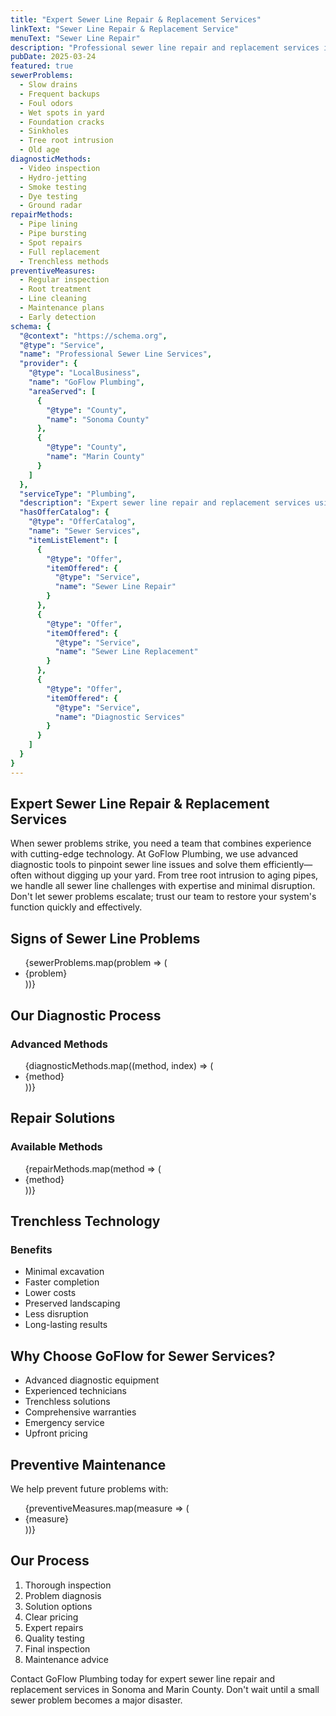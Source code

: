 ```yaml
---
title: "Expert Sewer Line Repair & Replacement Services"
linkText: "Sewer Line Repair & Replacement Service"
menuText: "Sewer Line Repair"
description: "Professional sewer line repair and replacement services in Sonoma and Marin County. We use advanced technology for accurate diagnosis and efficient repairs."
pubDate: 2025-03-24
featured: true
sewerProblems:
  - Slow drains
  - Frequent backups
  - Foul odors
  - Wet spots in yard
  - Foundation cracks
  - Sinkholes
  - Tree root intrusion
  - Old age
diagnosticMethods:
  - Video inspection
  - Hydro-jetting
  - Smoke testing
  - Dye testing
  - Ground radar
repairMethods:
  - Pipe lining
  - Pipe bursting
  - Spot repairs
  - Full replacement
  - Trenchless methods
preventiveMeasures:
  - Regular inspection
  - Root treatment
  - Line cleaning
  - Maintenance plans
  - Early detection
schema: {
  "@context": "https://schema.org",
  "@type": "Service",
  "name": "Professional Sewer Line Services",
  "provider": {
    "@type": "LocalBusiness",
    "name": "GoFlow Plumbing",
    "areaServed": [
      {
        "@type": "County",
        "name": "Sonoma County"
      },
      {
        "@type": "County",
        "name": "Marin County"
      }
    ]
  },
  "serviceType": "Plumbing",
  "description": "Expert sewer line repair and replacement services using advanced diagnostic technology and trenchless methods. We solve sewer problems efficiently with minimal disruption.",
  "hasOfferCatalog": {
    "@type": "OfferCatalog",
    "name": "Sewer Services",
    "itemListElement": [
      {
        "@type": "Offer",
        "itemOffered": {
          "@type": "Service",
          "name": "Sewer Line Repair"
        }
      },
      {
        "@type": "Offer",
        "itemOffered": {
          "@type": "Service",
          "name": "Sewer Line Replacement"
        }
      },
      {
        "@type": "Offer",
        "itemOffered": {
          "@type": "Service",
          "name": "Diagnostic Services"
        }
      }
    ]
  }
}
---
```


<article itemScope itemType="https://schema.org/Service">
<h1 itemProp="name">Expert Sewer Line Repair & Replacement Services</h1>

<div itemProp="description">
  <p>
    When sewer problems strike, you need a team that combines experience with cutting-edge technology. At GoFlow Plumbing, we use advanced diagnostic tools to pinpoint sewer line issues and solve them efficiently—often without digging up your yard. From tree root intrusion to aging pipes, we handle all sewer line challenges with expertise and minimal disruption. Don't let sewer problems escalate; trust our team to restore your system's function quickly and effectively.
  </p>
</div>

<section itemScope itemType="https://schema.org/Service">
  <h2>Signs of Sewer Line Problems</h2>

  <div itemProp="serviceOutput">
    <ul>
      {sewerProblems.map(problem => (
        <li>{problem}</li>
      ))}
    </ul>
  </div>
</section>

<section itemScope itemType="https://schema.org/HowTo">
  <h2 itemProp="name">Our Diagnostic Process</h2>

  <div>
    <h3>Advanced Methods</h3>
    <ul>
      {diagnosticMethods.map((method, index) => (
        <li itemScope itemType="https://schema.org/HowToStep">
          <span itemProp="name">{method}</span>
        </li>
      ))}
    </ul>
  </div>
</section>

<section itemScope itemType="https://schema.org/OfferCatalog">
  <h2>Repair Solutions</h2>

  <div>
    <h3>Available Methods</h3>
    <ul itemProp="itemListElement">
      {repairMethods.map(method => (
        <li itemScope itemType="https://schema.org/Offer">
          <span itemProp="itemOffered" itemScope itemType="https://schema.org/Service">
            <span itemProp="name">{method}</span>
          </span>
        </li>
      ))}
    </ul>
  </div>
</section>

<section itemScope itemType="https://schema.org/Service">
  <h2>Trenchless Technology</h2>

  <div itemProp="serviceOutput">
    <h3>Benefits</h3>
    <ul>
      <li>Minimal excavation</li>
      <li>Faster completion</li>
      <li>Lower costs</li>
      <li>Preserved landscaping</li>
      <li>Less disruption</li>
      <li>Long-lasting results</li>
    </ul>
  </div>
</section>

<section itemScope itemType="https://schema.org/LocalBusiness">
  <h2>Why Choose GoFlow for Sewer Services?</h2>

  <ul itemProp="hasOfferCatalog" itemScope itemType="https://schema.org/OfferCatalog">
    <li itemProp="itemListElement" itemScope itemType="https://schema.org/Offer">
      <span itemProp="itemOffered" itemScope itemType="https://schema.org/Service">
        <span itemProp="name">Advanced diagnostic equipment</span>
      </span>
    </li>
    <li itemProp="itemListElement" itemScope itemType="https://schema.org/Offer">
      <span itemProp="itemOffered" itemScope itemType="https://schema.org/Service">
        <span itemProp="name">Experienced technicians</span>
      </span>
    </li>
    <li itemProp="itemListElement" itemScope itemType="https://schema.org/Offer">
      <span itemProp="itemOffered" itemScope itemType="https://schema.org/Service">
        <span itemProp="name">Trenchless solutions</span>
      </span>
    </li>
    <li itemProp="itemListElement" itemScope itemType="https://schema.org/Offer">
      <span itemProp="itemOffered" itemScope itemType="https://schema.org/Service">
        <span itemProp="name">Comprehensive warranties</span>
      </span>
    </li>
    <li itemProp="itemListElement" itemScope itemType="https://schema.org/Offer">
      <span itemProp="itemOffered" itemScope itemType="https://schema.org/Service">
        <span itemProp="name">Emergency service</span>
      </span>
    </li>
    <li itemProp="itemListElement" itemScope itemType="https://schema.org/Offer">
      <span itemProp="itemOffered" itemScope itemType="https://schema.org/Service">
        <span itemProp="name">Upfront pricing</span>
      </span>
    </li>
  </ul>
</section>

<section itemScope itemType="https://schema.org/Service">
  <h2>Preventive Maintenance</h2>

  <div itemProp="serviceOutput">
    <p>We help prevent future problems with:</p>
    <ul>
      {preventiveMeasures.map(measure => (
        <li>{measure}</li>
      ))}
    </ul>
  </div>
</section>

<section itemScope itemType="https://schema.org/Service">
  <h2>Our Process</h2>

  <div itemProp="serviceOutput">
    <ol>
      <li>Thorough inspection</li>
      <li>Problem diagnosis</li>
      <li>Solution options</li>
      <li>Clear pricing</li>
      <li>Expert repairs</li>
      <li>Quality testing</li>
      <li>Final inspection</li>
      <li>Maintenance advice</li>
    </ol>
  </div>
</section>

<section itemScope itemType="https://schema.org/ContactPoint">
  <p>
    Contact GoFlow Plumbing today for expert sewer line repair and replacement services in Sonoma and Marin County. Don't wait until a small sewer problem becomes a major disaster.
  </p>
</section>
</article>
